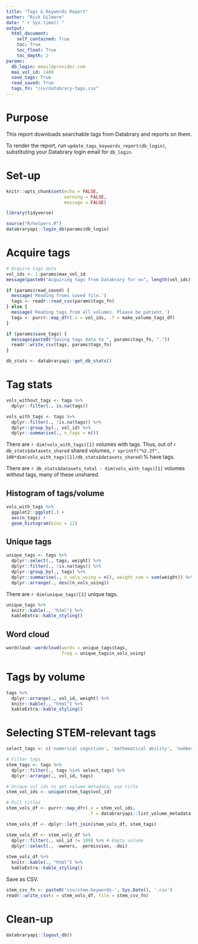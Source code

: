 ```yaml
---
title: "Tags & Keywords Report"
author: "Rick Gilmore"
date: "`r Sys.time()`"
output: 
  html_document:
    self_contained: True
    toc: True
    toc_float: True
    toc_depth: 2
params:
  db_login: email@provider.com
  max_vol_id: 1400
  save_tags: True
  read_saved: True
  tags_fn: "csv/databrary-tags.csv"
---
```


# Purpose

This report downloads searchable tags from Databrary and reports on them.

To render the report, run `update_tags_keywords_report(db_login)`, substituting your Databrary login email for `db_login`.

# Set-up

```r
knitr::opts_chunk$set(echo = FALSE,
                      warning = FALSE,
                      message = FALSE)

library(tidyverse)

source("R/helpers.R")
databraryapi::login_db(params$db_login)
```

# Acquire tags

```r
# Acquire tags data
vol_ids <- 1:params$max_vol_id
message(paste0("Acquiring tags from Databrary for n=", length(vol_ids), " volumes."))

if (params$read_saved) {
  message('Reading froms saved file.')
  tags <- readr::read_csv(params$tags_fn)
} else {
  message('Reading tags from all volumes. Please be patient.')
  tags <- purrr::map_dfr(.x = vol_ids, .f = make_volume_tags_df)
}

if (params$save_tags) {
  message(paste0("Saving tags data to ", params$tags_fn, "."))
  readr::write_csv(tags, params$tags_fn)
}

db_stats <- databraryapi::get_db_stats()
```

# Tag stats

```r
vols_without_tags <- tags %>%
  dplyr::filter(., is.na(tags))

vols_with_tags <- tags %>%
  dplyr::filter(., !is.na(tags)) %>%
  dplyr::group_by(., vol_id) %>%
  dplyr::summarise(., n_tags = n())
```
There are `r dim(vols_with_tags)[1]` volumes with tags.
Thus, out of `r db_stats$datasets_shared` shared volumes, `r sprintf("%2.2f", 100*dim(vols_with_tags)[1]/db_stats$datasets_shared)`\% have tags.

There are `r db_stats$datasets_total - dim(vols_with_tags)[1]` volumes without tags, many of these unshared.

## Histogram of tags/volume

```r
vols_with_tags %>%
  ggplot2::ggplot(.) +
  aes(n_tags) +
  geom_histogram(bins = 12)
```

## Unique tags

```r
unique_tags <- tags %>%
  dplyr::select(., tags, weight) %>%
  dplyr::filter(., !is.na(tags)) %>%
  dplyr::group_by(., tags) %>%
  dplyr::summarise(., n_vols_using = n(), weight_sum = sum(weight)) %>%
  dplyr::arrange(., desc(n_vols_using))
```

There are `r dim(unique_tags)[1]` unique tags.

```r
unique_tags %>%
  knitr::kable(., "html") %>%
  kableExtra::kable_styling()
```

## Word cloud

```r
wordcloud::wordcloud(words = unique_tags$tags, 
                     freq = unique_tags$n_vols_using)
```

# Tags by volume

```r
tags %>% 
  dplyr::arrange(., vol_id, weight) %>%
  knitr::kable(., "html") %>%
  kableExtra::kable_styling()
```

# Selecting STEM-relevant tags

```r
select_tags <- c('numerical cognition', 'mathematical ability', 'number', 'teaching', 'teaching clips', 'abacus', 'classroom', 'mathematical equivalence', 'mental arithmetic', 'number comprehension', 'number discrimination', 'science', 'stem', 'statistical learning', 'school readiness')
```

```r
# Filter tags
stem_tags <- tags %>%
  dplyr::filter(., tags %in% select_tags) %>%
  dplyr::arrange(., vol_id, tags)

# Unique vol ids to get volume metadata, esp title
stem_vol_ids <- unique(stem_tags$vol_id)

# Pull titles
stem_vols_df <- purrr::map_dfr(.x = stem_vol_ids, 
                               .f = databraryapi::list_volume_metadata)

stem_vols_df <- dplyr::left_join(stem_vols_df, stem_tags)

stem_vols_df <- stem_vols_df %>%
  dplyr::filter(., vol_id != 109) %>% # Empty volume
  dplyr::select(., -owners, -permission, -doi)
  
stem_vols_df %>%
  knitr::kable(., "html") %>%
  kableExtra::kable_styling() 
```

Save as CSV.

```r
stem_csv_fn <- paste0('csv/stem-keywords-', Sys.Date(), '.csv')
readr::write_csv(x = stem_vols_df, file = stem_csv_fn)
```

# Clean-up

```r
databraryapi::logout_db()
```

